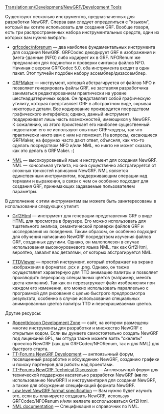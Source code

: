 [[Translation:en/Development/NewGRF/Development Tools]]


Существуют несколько инструментов, предназначенных для разработки NewGRF. Сперва вам следует определиться с "языком", который вы хотите использовать для создания GRF. Вообще говоря, есть три распространенных набора инструментальных средств, один из которых вам нужно выбрать:


* [http://www.openttd.org/download-grfcodec grfcodec/nforenum] &mdash; два наиболее фундаментальных инструмента для создания NewGRF. GRFCodec декодирует GRF в изображения и (мета-)данные (NFO) либо кодирует их в GRF. NFORenum же преднаначен для подчистки и проверки синтакса файлов NFO. Начиная с версии GRFCodec 5.0, оба инструмента входят в один пакет. Этот тулчейн подобен набору ассемблер/дизассемблер.

* [http://www.tt-forums.net/viewtopic.php?f=68&t=10167 GRFMaker] &mdash; инструмент, который абстрагируется от файлов NFO и позволяет генерировать файлы GRF, не заставляя разработчика заниматься редактированием практически на уровне шестнадцатеричных кодов. Он представляет собой графическую утилиту, которая представляет GRF в абстрактном виде, скрывая некоторые детали. Все кодирование производится посредством графического интерфейса; однако, данный инструмент поддерживает лишь часть возможностей, имеющихся у NewGRF.<br/> К сожалению, из этого проистекает его наиболее существенный недостаток: его не используют опытные GRF-кодеры, так что практически никто вам с ним не поможет. На вопросы, касающиеся GRFMaker, на форумах часто дают ответ, объясняя, как что-то сделать посредством NFO и/или NML, но никто не может сказать, как это делать в GRFMaker. :(

* [http://dev.openttdcoop.org/projects/nml NML] &mdash; высокоуровневый язык и инструмент для создания NewGRF. NML &mdash; консольная утилита, но она существенно абстрагируется от сложных тонкостей написания NewGRF. NML является единственным инструментом, поддерживающим операции над термами и выражения, в связи с чем он особенно подходит для создания GRF, принимающих задаваемые пользователем параметры.

В дополнение к этим инструментам вы можете быть заинтересованы в использовании следующих утилит:

* [http://dev.openttdcoop.org/projects/grf2html Grf2Html] &mdash; инструмент для генерации представления GRF в виде HTML для просмотра в браузере. Его можно использовать для тщательного анализа, семантической проверки файлов GRF и исследования их поведения. Таким образом, он особенно подходит для обучения написанию NewGRF посредством изучения файлов GRF, созданных другими. Однако, он малополезен в случае использования высокоуровневого языка NML, так как Grf2Html, вероятно, завалит вас деталями, от которых абстрагируется NML.

* [http://dev.openttdcoop.org/projects/ttdviewer TTDViewer] &mdash; простой инструмент, который отображает на экране изображения в форматах .pcx и .png. Однако, он также осуществляет характерную для TTD анимацию палитры и позволяет производить перекраску специальных цветов (например, менять цвета компании). Так как он перезагружает файл изображения при каждом его изменении, его можно использовать параллельно с программой для рисования с целью быстрого предпросмотра результата, особенно в случае использования специальных анимированных цветов палитры TTD и перекрашиваемых цветов.

Другие ресурсы:
* [http://dev.openttdcoop.org #openttdcoop Development Zone] &mdash; сайт, на котором размещены многие инструменты для разработки и множество NewGRF с открытым кодом. Если вы думаете самостоятельно создать NewGRF под лицензией GPL, вы оттуда также можете взять "скелеты" проектов NewGRF (как для GRFCodec/NFORenum, так и для NML) для быстрого старта.
* [http://www.tt-forums.net/viewforum.php?f=26 TT-Forums NewGRF Development] &mdash; англоязычный форум, посвященный разработке и обсуждению NewGRF, созданию графики и поиску партнеров для работы над проектами.
* [http://www.tt-forums.net/viewforum.php?f=68 TT-Forums NewGRF Technical Discussion] &mdash; Англоязычный форум для технической поддержки касательно разработки NewGRF ('''не''' по использованию NewGRF!) и инструментария для создания NewGRF, а также для обсуждения спецификаций формата NewGRF.
* [http://newgrf-specs.tt-wiki.net/wiki/Main_Page Low level NewGRF format specification] &mdash; Вам нужно будет изучить это, если вы планируете создавать NewGRF, используя GRFCodec/NFORenum и/или желаете воспользоваться Grf2Html.
* [http://newgrf-specs.tt-wiki.net/wiki/NML:Main NML documentation] &mdash; Спецификация и справочник по NML.


